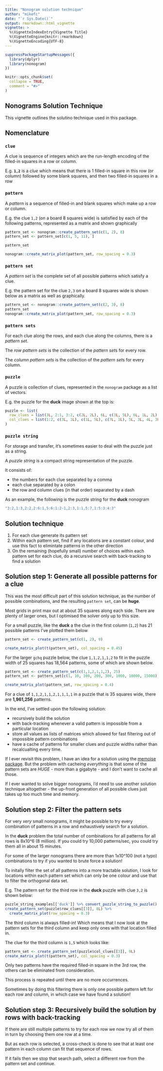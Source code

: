 ---
title: "Nonogram solution technique"
author: "mikefc"
date: "`r Sys.Date()`"
output: rmarkdown::html_vignette
vignette: >
  %\VignetteIndexEntry{Vignette Title}
  %\VignetteEngine{knitr::rmarkdown}
  %\VignetteEncoding{UTF-8}
---

```{r setup, include = FALSE}
suppressPackageStartupMessages({
  library(dplyr)
  library(nonogram)
})

knitr::opts_chunk$set(
  collapse = TRUE,
  comment = "#>"
)
```



Nonograms Solution Technique
------------------------------------------------------------------------------

This vignette outlines the solutino technique used in this package.


Nomenclature
------------------------------------------------------------------------------


### `clue`

A clue is sequence of integers which are the run-length encoding of the filled-in 
squares in a row or column. 

E.g. **`1,2`** is a *clue* which means that there is 1 filled-in square in this row
  (or column) followed by some blank squares, and then two filled-in squares in a row
  
### `pattern`

A *pattern* is a sequence of filled-in and blank squares which make up a row or 
column.  

E.g. the clue `1,2`  (on a board 8 squares wide) is satisfied by each
of the following patterns, represented as a matrix and shown graphically

```{r echo=FALSE}
pattern_set <- nonogram::create_pattern_set(c(1, 2), 8)
pattern_set <- pattern_set[c(1, 5, 11), ]

pattern_set

nonogram::create_matrix_plot(pattern_set, row_spacing = 0.3)
```


### `pattern set`

A *pattern set* is the complete set of all possible patterns which satisfy a clue.

E.g. the pattern set for the clue `2,3` on a board 8 squares wide is shown below
as a matrix as well as graphically.

```{r echo = FALSE}
pattern_set <- nonogram::create_pattern_set(c(2, 3), 8)
pattern_set
nonogram::create_matrix_plot(pattern_set, row_spacing = 0.3)
```


### `pattern sets`

For each clue along the rows, and each clue along the columns, there is a *pattern set*.

The *row pattern sets* is the collection of the *pattern set*s for every row.

The *column pattern sets* is the collection of the *pattern set*s for every column.


### `puzzle`

A puzzle is collection of clues, represented in the `nonogram` package as a list of
vectors.

E.g. the puzzle for the **duck** image shown at the top is:

```{r eval=FALSE}
puzzle <- list(
  row_clues = list(3L, 2:1, 3:2, c(2L, 2L), 6L, c(1L, 5L), 6L, 1L, 2L), 
  col_clues = list(1:2, c(3L, 1L), c(1L, 5L), c(7L, 1L), 5L, 3L, 4L, 3L)
)
```



### `puzzle string`

For storage and transfer, it's sometimes easier to deal with the puzzle just
as a string.

A *puzzle string* is a compact string representation of the puzzle.

It consists of:

* the numbers for each clue separated by a comma
* each clue separated by a colon
* the row and column clues (in that order) separated by a dash


As an example, the following is the puzzle string for the **duck** nonogram



```{r eval=FALSE}
"3:2,1:3,2:2,2:6:1,5:6:1:2-1,2:3,1:1,5:7,1:5:3:4:3"
```




Solution technique
------------------------------------------------------------------------------

1. For each clue generate its pattern set
2. Within each pattern set, find if any locations are a constant colour, and 
   use this fact to elimintate patterns in the other direction
3. On the remaining (hopefully small) number of choices within each pattern set
   for each clue, do a recursive search with back-tracking to find a solution
   
   
Solution step 1: Generate all possible patterns for a clue
------------------------------------------------------------------------------

This was the most difficult part of this solution technique, as the number of 
possible combinations, and the resulting `pattern set`, can be **huge**.

Most grids in print max out at about 35 squares along each side.  There are plenty
of larger ones, but I optimised the solver only up to this size.  

For a small puzzle, like the **duck** a the clue in the first column (`1,2`) has
21 possible patterns I've plotted them below

```{r fig.height=3, echo=FALSE, fig.width=6}
pattern_set <- create_pattern_set(c(1, 2), 9)

create_matrix_plot(t(pattern_set), col_spacing = 0.45)
```


For the larger `gchq` puzzle below, the clue `1,1,2,1,1,2` to fit in the
puzzle width of 25 squares has 18,564 patterns, some of which are shown below.

```{r fig.height=3, echo=FALSE, fig.width=6}
pattern_set <- create_pattern_set(c(1,1,2,1,1,2), 25)
pattern_set <- pattern_set[c(1, 10, 100, 200, 300, 1000, 10000, 15000),]

create_matrix_plot(pattern_set, row_spacing = 0.4)
```


For a clue of `1,1,2,1,1,2,1,1,1,1` in a puzzle that is 35 squares wide, there 
are **1,961,256** patterns.


In the end, I've settled upon the following solution:

* recursively build the solution
* with back-tracking whenever a valid pattern is impossible from a particular location
* store all values as lists of matrices which allowed for fast filtering out of impossible pattern combinations
* have a cache of patterns for smaller clues and puzzle widths rather than recalcualting every time.


If I ever revisit this problem, I have an idea for a solution using the 
[memoise package](https://cran.r-project.org/package=memoise).  But the problem
with cacheing *everything* is that some of the pattern sets are *HUGE* - more than 
a gigabyte - and I don't want to cache all those.

If I ever wanted to solve bigger nonograms,
I'd need to use another solution technique altogether - the up-front generation of all
possible clues just takes up too much time and memory.


Solution step 2: Filter the pattern sets
------------------------------------------------------------------------------

For very *very* small nonograms, it might be possible to try every combination 
of patterns in a row and exhaustively search for a solution.

In the **duck** problem the total number of combinations for all patterns for all
rows is 8x10^6 (8 million).  If you could try 10,000 patterns/sec, you could 
try them all in about 15 minutes.

For some of the larger nonograms there are more than 1x10^100 (not a typo) combinations to try if you
wanted to brute force a solution!

To initally filter the set of all patterns into a more tractable solution, I 
look for locations within each pattern set which can only be one colour and use that to 
filter the orthogonal data set.


E.g. The pattern set for the third row in the **duck** puzzle with clue `3,2` is shown below:

```{r echo=FALSE, fig.height=3}
puzzle_string_examples[['duck']] %>% convert_puzzle_string_to_puzzle() -> puzzle
create_pattern_set(puzzle$row_clues[[3]], 8L) %>%
  create_matrix_plot(row_spacing = 0.3)
```

The third column is always filled-in! Which means that I now look at the pattern
sets for the third column and keep only ones with that location filled in.

The clue for the third column is `1,5` which looks like:

```{r echo=FALSE, fig.height=3}
pattern_set <- create_pattern_set(puzzle$col_clues[[3]], 9L) 
create_matrix_plot(t(pattern_set), col_spacing = 0.3)
```

Only two patterns have the required filled-in square in the 3rd row, the others
can be eliminated from consideration.

This process is repeated until there are no more occurrences.

Sometimes by doing this filtering there is only one possible pattern left for
each row and column, in which case we have found a solution!


Solution step 3: Recursively build the solution by rows with back-tracking 
------------------------------------------------------------------------------

If there are still multiple patterns to try for each row we now try all of them
in turn by choosing them one row at a time.

But as each row is selected, a cross-check is done to see that at least one 
pattern in each column can fit that sequence of rows.

If it fails then we stop that search path, select a different
row from the pattern set and continue.  

